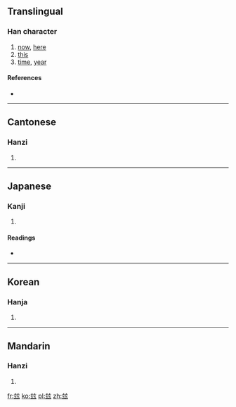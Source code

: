 {{also|兹|茲}}
==Translingual==

===Han character===
{{Han char|rn=95|rad=玄|as=05|sn=10|four=|canj=卜戈卜女戈 (YIYVI)}}

# [[now]], [[here]]
# [[this]]
# [[time]], [[year]]

====References====
* {{Han ref|kx=0725.030|dkj=20816|dj=1135.020|hdz=10288.010|uh=7386|ud=29574|bh=AF59|bd=44889}}

----

==Cantonese==

===Hanzi===
{{yue-hanzi|jyut=|y=ji1}}

# {{defn|Cantonese|sort=玄05}}

----

==Japanese==

===Kanji===
{{ja-kanji|grade=|rs=玄05}}

# {{defn|Japanese|sort=玄05}}

====Readings====
* {{ja-readings|on=[[じ]] (ji), [[し]] (shi), [[けん]] (ken), [[げん]] (gen)|kun=[[しげる]] (shigeru), [[ます]] (masu), [[むしろ]] (mushiro), [[ここに]] (kokoni)}}

----

==Korean==

===Hanja===
{{ko-hanja|hangeul=자|eumhun=|rv=ja|mr=cha|y=ca}}

# {{defn|Korean|sort=玄05}}

----

==Mandarin==

===Hanzi===
{{cmn-hanzi|pin=[[zī]] ([[zi1]])|wg=tzu<sup>1</sup>}}

# {{defn|Mandarin|sort=玄05}}

[[fr:玆]]
[[ko:玆]]
[[pl:玆]]
[[zh:玆]]